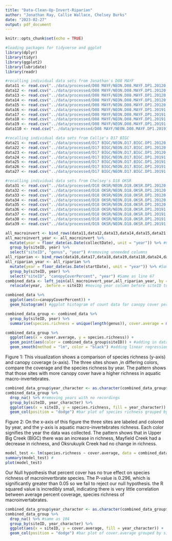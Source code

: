 ```yaml
---
title: "Data-Clean-Up-Invert-Riparian"
author: "Jonathan Ray, Callie Wallace, Chelsey Burks"
date: "2023-02-27"
output: pdf_document
---
```


```r
knitr::opts_chunk$set(echo = TRUE)
```

```r
#loading packages for tidyverse and ggplot
library(dplyr)
library(tidyr)
library(ggplot2)
library(lubridate)
library(readr)
```


```r
#recalling individual data sets from Jonathan's D08 MAYF
data11 <- read.csv("../data/processed/D08 MAYF/NEON.D08.MAYF.DP1.20120.001.inv_taxonomyProcessed.2017-07.expanded.20221122T184910Z.csv")
data12 <- read.csv("../data/processed/D08 MAYF/NEON.D08.MAYF.DP1.20120.001.inv_taxonomyProcessed.2018-07.expanded.20221128T184824Z.csv")
data13 <- read.csv("../data/processed/D08 MAYF/NEON.D08.MAYF.DP1.20120.001.inv_taxonomyProcessed.2019-07.expanded.20221128T173134Z.csv")
data14 <- read.csv("../data/processed/D08 MAYF/NEON.D08.MAYF.DP1.20120.001.inv_taxonomyProcessed.2020-07.expanded.20221128T212351Z.csv")
data15 <- read.csv("../data/processed/D08 MAYF/NEON.D08.MAYF.DP1.20120.001.inv_taxonomyProcessed.2021-07.expanded.20221129T232348Z.csv")
data16 <- read.csv("../data/processed/D08 MAYF/NEON.D08.MAYF.DP1.20191.001.rip_percentComposition.2017-08.basic.20230112T002045Z.csv")
data17 <- read.csv("../data/processed/D08 MAYF/NEON.D08.MAYF.DP1.20191.001.rip_percentComposition.2018-08.basic.20230112T002023Z.csv")
data18 <- read.csv("../data/processed/D08 MAYF/NEON.D08.MAYF.DP1.20191.001.rip_percentComposition.2019-08.basic.20230112T001825Z.csv")
data19 <- read.csv("../data/processed/D08 MAYF/NEON.D08.MAYF.DP1.20191.001.rip_percentComposition.2021-08.basic.20230112T002158Z.csv")
data110 <- read.csv("../data/processed/D08 MAYF/NEON.D08.MAYF.DP1.20191.001.rip_percentComposition.2022-08.basic.20230112T002125Z.csv")

```

```r
#recalling individual data sets from Callie's D17 BIGC
data21 <- read.csv("../data/processed/D17 BIGC/NEON.D17.BIGC.DP1.20120.001.inv_taxonomyProcessed.2018-07.expanded.20221128T191616Z.csv")
data22 <- read.csv("../data/processed/D17 BIGC/NEON.D17.BIGC.DP1.20120.001.inv_taxonomyProcessed.2019-07.expanded.20221128T162452Z 2.csv")
data23 <- read.csv("../data/processed/D17 BIGC/NEON.D17.BIGC.DP1.20120.001.inv_taxonomyProcessed.2021-07.expanded.20221129T222632Z.csv")
data24 <- read.csv("../data/processed/D17 BIGC/NEON.D17.BIGC.DP1.20191.001.rip_percentComposition.2018-07.basic.20230112T002002Z.csv")
data25 <- read.csv("../data/processed/D17 BIGC/NEON.D17.BIGC.DP1.20191.001.rip_percentComposition.2019-07.basic.20230112T002213Z.csv")
data26 <- read.csv("../data/processed/D17 BIGC/NEON.D17.BIGC.DP1.20191.001.rip_percentComposition.2021-08.basic.20230112T001807Z.csv")
data27 <- read.csv("../data/processed/D17 BIGC/NEON.D17.BIGC.DP1.20191.001.rip_percentComposition.2021-08.basic.20230112T001807Z.csv")
```

```r
#recalling individual data sets from Chelsey's D18 OKSR
data31 <- read.csv("../data/processed/D18 OKSR/NEON.D18.OKSR.DP1.20120.001.inv_taxonomyProcessed.2017-07.expanded.20221122T171622Z.csv")
data32 <- read.csv("../data/processed/D18 OKSR/NEON.D18.OKSR.DP1.20120.001.inv_taxonomyProcessed.2018-07.expanded.20221128T182544Z.csv")
data33 <- read.csv("../data/processed/D18 OKSR/NEON.D18.OKSR.DP1.20120.001.inv_taxonomyProcessed.2019-07.expanded.20221128T174721Z.csv")
data34 <- read.csv("../data/processed/D18 OKSR/NEON.D18.OKSR.DP1.20120.001.inv_taxonomyProcessed.2020-07.expanded.20221128T220306Z.csv")
data35 <- read.csv("../data/processed/D18 OKSR/NEON.D18.OKSR.DP1.20120.001.inv_taxonomyProcessed.2021-07.expanded.20221129T222833Z.csv")
data36 <- read.csv("../data/processed/D18 OKSR/NEON.D18.OKSR.DP1.20191.001.rip_percentComposition.2017-07.basic.20230112T002307Z.csv")
data37 <- read.csv("../data/processed/D18 OKSR/NEON.D18.OKSR.DP1.20191.001.rip_percentComposition.2019-07.basic.20230112T001757Z.csv")
data38 <- read.csv("../data/processed/D18 OKSR/NEON.D18.OKSR.DP1.20191.001.rip_percentComposition.2021-07.basic.20230112T002024Z.csv")
data39 <- read.csv("../data/processed/D18 OKSR/NEON.D18.OKSR.DP1.20191.001.rip_percentComposition.2022-07.basic.20230112T001943Z.csv")

```

```r
all_macroinvert <- bind_rows(data11,data12,data13,data14,data15,data21,data22,data23,data31,data32,data33,data34,data35) #combining all macroinvertebrate data into one data frame
all_macroinvert_year <- all_macroinvert %>% 
  mutate(year = floor_date(as.Date(collectDate), unit = "year")) %>% #Collapsing collectDate into a year column
  group_by(siteID, year) %>% 
  select("siteID", "genus", "year") #removing unneeded columns
all_riparian <- bind_rows(data16,data17,data18,data19,data110,data24,data25,data26,data27,data36,data37,data38,data39) #combining all riparian data into one data frame
all_riparian_year <- all_riparian %>% 
  mutate(year = floor_date(as.Date(startDate), unit = "year")) %>% #Same as line 65
  group_by(siteID, year) %>% 
  select("siteID", "canopyCoverPercent", "year") #Same as line 67
combined_data <- left_join(all_macroinvert_year,all_riparian_year, by = c("siteID","year")) %>% #Joining macroinvertebrate data and riparian data into a single data frame based on shared siteID and year
  relocate(year, .before = siteID) #moving year column before siteID to improve aesthetic

```

```r
combined_data %>% 
  ggplot(aes(x=canopyCoverPercent)) +
  geom_histogram() #ggplot histogram of count data for canopy cover percent 

```

```r
combined_data_group <- combined_data %>% 
  group_by(siteID, year) %>% 
  summarise(species.richness = unique(length(genus)), cover.average = mean(canopyCoverPercent)) #creating species richness and average canopy cover per site per year

```

```r
combined_data_group %>% 
  ggplot(aes(x = cover.average, y = species.richness)) +
  geom_point(aes(color = combined_data_group$siteID)) + #adding in data points to scatter
  geom_smooth(method = "lm", color = "black") #adding linear regression line

```
Figure 1: This visualization shows a comparison of species richness (y-axis) and canopy coverage (x-axis). The three sites shown ,in differing colors, compare the coverage and the species richness by year. The pattern shows that those sites with more canopy cover have a higher richness in aquatic macro-invertebrates. 

```r
combined_data_group$year_character <- as.character(combined_data_group$year) #changing variable type to character to improve aesthetic
combined_data_group %>%
  drop_na() %>% #removing years with no recordings
  group_by(siteID, year_character) %>% 
  ggplot(aes(x = siteID, y = species.richness, fill = year_character)) + 
  geom_col(position = "dodge") #bar plot of species richness grouped by site and year 

```
Figure 2: On the x-axis of this figure the three sites are labeled and colored by year, and the y-axis is aquatic macro-invertebrates richness. Each color signifies the year the data was collected. The pattern shows that in Upper Big Creek (BIGC) there was an increase in richness, Mayfield Creek had a decrease in richness, and Oksrukuyik Creek had no change in richness.  
```r
model_test <- lm(species.richness ~ cover.average, data = combined_data_group) #establishing linear regression model test for species.richness predicted by cover.average
summary(model_test) #
plot(model_test) 

```
Our Null hypothesis that percent cover has no true effect on species richness of macroinvertbrate species. The P-value is 0.296, which is significantly greater than 0.05 so we fail to reject our null hypothesis. the R squared value is incredibly small, indicating there is very little correlation between average percent coverage, species richness of macroinvertabrates.
```r
combined_data_group$year_character <- as.character(combined_data_group$year) #same as line 102
combined_data_group %>%
  drop_na() %>% #same as 104
  group_by(siteID, year_character) %>% 
  ggplot(aes(x = siteID, y = cover.average, fill = year_character)) +
  geom_col(position = "dodge") #bar plot of cover.average grouped by siteID and year
```